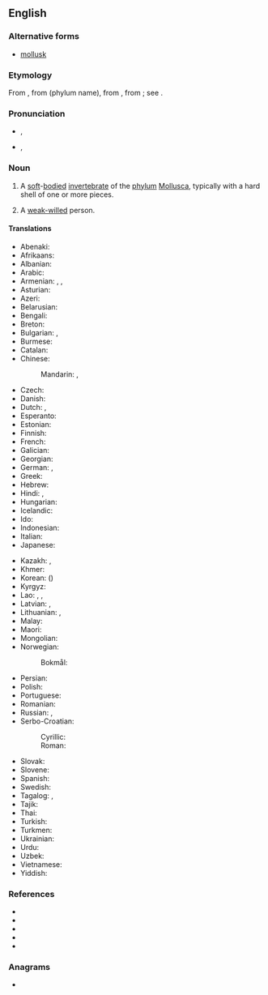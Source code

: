{{also|mol·lusc}}
==English==
{{wikipedia}}

===Alternative forms===
* {{qualifier|US}} [[mollusk]]

===Etymology===
From {{etyl|fr|en}} {{m|fr|mollusque}}, from {{etyl|NL.|en}} {{m|la|Mollusca}} (phylum name), from {{etyl|la|en}} {{m|la|molluscus||thin-shelled}}, from {{m|la|mollis||soft}}; see {{etyl|ine-pro|en}} {{m|ine-pro|*mel-}}.

===Pronunciation===
* {{a|RP}} {{enPR|mŏl'əsk}}, {{IPA|/ˈmɒləsk/|lang=en}}
* {{a|US}} {{enPR|mäl'əsk}}, {{IPA|/ˈmɑːləsk/|lang=en}}

===Noun===
{{en-noun}}

# A [[soft]]-[[body|bodied]] [[invertebrate]] of the [[phylum]] [[Mollusca]], typically with a hard shell of one or more pieces.
# {{lb|en|figuratively}} A [[weak-willed]] person.

====Translations====
{{trans-top-also|soft-bodied invertebrate of phylum Mollusca|clam|oyster|mussel}}
* Abenaki: {{t|abe|als}}
* Afrikaans: {{t|af|weekdier}}
* Albanian: {{t+|sq|butak|m}}
* Arabic: {{t|ar|رِخْوِيّ|m}}
* Armenian: {{t+|hy|կակղամորթ}}, {{t+|hy|մոլյուսկ}}, {{t+|hy|փափկամորթ}}
* Asturian: {{t|ast|moluscu|m}}
* Azeri: {{t|az|molyusk}}
* Belarusian: {{t|be|малю́ск|m|sc=Cyrl}}
* Bengali: {{t|bn|খোলকী}}
* Breton: {{t+|br|blotvil}}
* Bulgarian: {{t|bg|молу́ска|f|sc=Cyrl}}, {{t+|bg|мекоте́ло|n|sc=Cyrl}}
* Burmese: {{t+|my|ခရု|sc=Mymr}}
* Catalan: {{t|ca|mol·lusc|m}}
* Chinese:
*: Mandarin: {{t+|cmn|軟體動物|sc=Hani}}, {{t+|cmn|软体动物|tr=ruǎntǐ dòngwù|sc=Hani}}
* Czech: {{t+|cs|měkkýš|m}}
* Danish: {{t+|da|bløddyr|n}}
* Dutch: {{t+|nl|weekdier|n}}, {{t+|nl|mollusk}}
* Esperanto: {{t|eo|molusko}}
* Estonian: {{t+|et|mollusk}}
* Finnish: {{t+|fi|nilviäinen}}
* French: {{t+|fr|mollusque}}
* Galician: {{t+|gl|molusco|m}}
* Georgian: {{t|ka|მოლუსკი}}
* German: {{t+|de|Weichtier|n}}, {{t+|de|Molluske|f}}
* Greek: {{t+|el|μαλάκιο|n}}
* Hebrew: {{t+|he|רַכִּיכָה|f|tr=rakichá}}
* Hindi: {{t+|hi|सीप|m|sc=Deva}}, {{t|hi|मोलस्क|sc=Deva}}
* Hungarian: {{t|hu|puhatestű}}
* Icelandic: {{t+|is|lindýr|n}}
* Ido: {{t+|io|molusko}}
* Indonesian: {{t+|id|moluska}}
* Italian: {{t+|it|mollusco|m}}
* Japanese: {{t+|ja|軟体動物|tr=なんたいどうぶつ, nantai-dōbutsu|sc=Jpan}}
{{trans-mid}}
* Kazakh: {{t|kk|ұлу|sc=Cyrl}}, {{t|kk|моллюск|sc=Cyrl}}
* Khmer: {{t+|km|ខ្យង|tr=kcɑɑŋ, kyɑɑŋ|sc=Khmr}}
* Korean: {{t+|ko|연체동물}} ({{t+|ko|軟體動物}})
* Kyrgyz: {{t|ky|моллюск|sc=Cyrl}}
* Lao: {{t|lo|ຫອຽ|sc=Laoo}}, {{t|lo|ຫອຍ|sc=Laoo}}, {{t|lo|ສັງຂາ|sc=Laoo}}
* Latvian: {{t|lv|molusks|m}}, {{t|lv|gliemis|m}}
* Lithuanian: {{t+|lt|moliuskas|m}}, {{t|lt|minkštakūnis|m}}
* Malay: {{t|ms|moluska}}
* Maori: {{t|mi|kaiwhao}}
* Mongolian: {{t|mn|нальахн хорхой|sc=Cyrl}}
* Norwegian:
*: Bokmål: {{t|nb|bløtdyr|n}}
* Persian: {{t-needed|fa}}
* Polish: {{t+|pl|mięczak|m}}
* Portuguese: {{t+|pt|molusco|m}}
* Romanian: {{t+|ro|moluscă|f}}
* Russian: {{t+|ru|моллю́ск|m}}, {{t+|ru|мягкоте́лый|m}}
* Serbo-Croatian:
*: Cyrillic: {{t|sh|мекушац|m|sc=Cyrl}}
*: Roman: {{t+|sh|mekušac|m}}
* Slovak: {{t+|sk|mäkkýš|m}}
* Slovene: {{t+|sl|mehkužec|m}}
* Spanish: {{t+|es|molusco|m}}
* Swedish: {{t+|sv|blötdjur|n}}
* Tagalog: {{t|tl|molusk}}, {{t|tl|kumabibi}}
* Tajik: {{t-needed|tg}}
* Thai: {{t|th|หอย}}
* Turkish: {{t+|tr|yumuşakça}}
* Turkmen: {{t|tk|mollýusk}}
* Ukrainian: {{t|uk|молю́ск|m}}
* Urdu: {{t|ur|مولسک|tr=molask|sc=ur-Arab}}
* Uzbek: {{t|uz|mollyusk}}
* Vietnamese: {{t|vi|động vật thân mềm}}
* Yiddish: {{t|yi|מאָללוסק}}
{{trans-bottom}}

===References===
* {{pedialite|Mollusca}}
* {{R:American Heritage 2000|mollusc}}
* {{R:Dictionary.com|mollusc}}
* {{R:CancerWEB|mollusc}}
* {{R:WordNet 2003|mollusc}}

===Anagrams===
* {{anagrams|en|Collums}}